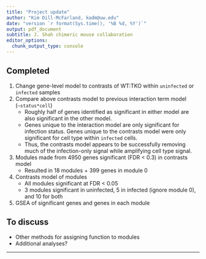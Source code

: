 ```yaml
---
title: "Project update"
author: "Kim Dill-McFarland, kadm@uw.edu"
date: "version `r format(Sys.time(), '%B %d, %Y')`"
output: pdf_document
subtitle: J. Shah chimeric mouse collaboration
editor_options:
  chunk_output_type: console
---
```


## Completed

1. Change gene-level model to contrasts of WT:TKO within `uninfected` or `infected` samples
2. Compare above contrasts model to previous interaction term model (`~status*cell`) 
    - Roughly half of genes identified as significant in either model are also significant in the other model.
    - Genes unique to the interaction model are only significant for infection status. Genes unique to the contrasts model were only significant for cell type within `infected` cells. 
    - Thus, the contrasts model appears to be successfully removing much of the infection-only signal while amplifying cell type signal.
3. Modules made from 4950 genes significant (FDR < 0.3) in contrasts model
    - Resulted in 18 modules + 399 genes in module 0
4. Contrasts model of modules
    - All modules significant at FDR < 0.05
    - 3 modules significant in uninfected, 5 in infected (ignore module 0), and 10 for both
5. GSEA of significant genes and genes in each module

## To discuss

* Other methods for assigning function to modules
* Additional analyses?

***

##